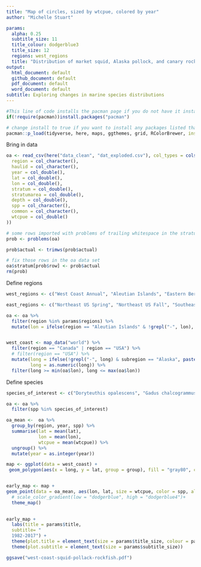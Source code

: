 ```yaml
---
title: "Map of circles, sized by wtcpue, colored by year"
author: "Michelle Stuart"

params:
  alpha: 0.25
  subtitle_size: 11
  title_colour: dodgerblue3
  title_size: 12
  regions: west_regions
  title: "Distribution of market squid, Alaska pollock, and canary rockfish"
output:
  html_document: default
  github_document: default
  pdf_document: default
  word_document: default
subtitle: Exploring changes in marine species distributions
---
```


```r
#This line of code installs the pacman page if you do not have it installed - if you do, it simply loads the package
if(!require(pacman))install.packages("pacman")

# change install to true if you want to install any packages listed that you don't currently have.
pacman::p_load(tidyverse, here, maps, ggthemes, grid, RColorBrewer, install = FALSE)

```

Bring in data
```r
oa <- read_csv(here("data_clean", "dat_exploded.csv"), col_types = cols(
  region = col_character(),
  haulid = col_character(),
  year = col_double(),
  lat = col_double(),
  lon = col_double(),
  stratum = col_double(),
  stratumarea = col_double(),
  depth = col_double(),
  spp = col_character(),
  common = col_character(),
  wtcpue = col_double()
))

# some rows imported with problems of trailing whitespace in the stratum column
prob <- problems(oa)

prob$actual <- trimws(prob$actual)

# fix those rows in the oa data set
oa$stratum[prob$row] <- prob$actual
rm(prob)
```

Define regions
```r
west_regions <- c("West Coast Annual", "Aleutian Islands", "Eastern Bering Sea", "Gulf of Alaska")

east_regions <- c("Northeast US Spring", "Northeast US Fall", "Southeast US Spring", "Southeast US Fall", "Scotian Shelf Summer", "Scotian Shelf Fall", "Scotian Shelf Spring")

oa <- oa %>%
  filter(region %in% params$regions) %>%
  mutate(lon = ifelse(region == "Aleutian Islands" & !grepl("-", lon), as.numeric(paste0("-", lon)), lon))


west_coast <- map_data("world") %>% 
  filter(region == "Canada" | region == "USA") %>%
  # filter(region == "USA") %>% 
  mutate(long = ifelse(!grepl("-", long) & subregion == "Alaska", paste0("-", long), long), 
         long = as.numeric(long)) %>% 
  filter(long >= min(oa$lon), long <= max(oa$lon)) 
```

Define species
```r
species_of_interest <- c("Doryteuthis opalescens", "Gadus chalcogrammus", "Sebastes pinniger")

oa <- oa %>% 
  filter(spp %in% species_of_interest)

oa_mean <-  oa %>% 
  group_by(region, year, spp) %>% 
  summarise(lat = mean(lat), 
            lon = mean(lon), 
            wtcpue = mean(wtcpue)) %>% 
  ungroup() %>% 
  mutate(year = as.integer(year))

map <- ggplot(data = west_coast) +
 geom_polygon(aes(x = long, y = lat, group = group), fill = "gray80", colour = "gray85") + coord_fixed(1.3)


early_map <- map +
geom_point(data = oa_mean, aes(lon, lat, size = wtcpue, color = spp, alpha = year), show.legend = TRUE) +
  # scale_color_gradient(low = "dodgerblue", high = "dodgerblue4")+
  theme_map() 
  

early_map + 
  labs(title = params$title,
  subtitle= "
  1982-2017") +
  theme(plot.title = element_text(size = params$title_size, colour = params$title_colour)) +
  theme(plot.subtitle = element_text(size = params$subtitle_size))

ggsave("west-coast-squid-pollack-rockfish.pdf")
```


